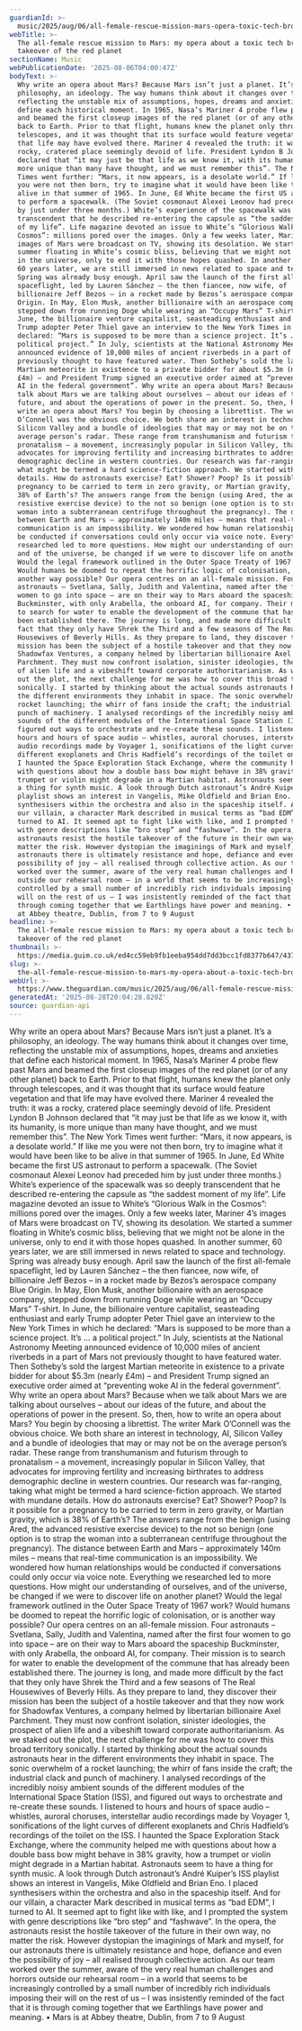 ```yaml
---
guardianId: >-
  music/2025/aug/06/all-female-rescue-mission-mars-opera-toxic-tech-bro-takeover-red-planet-jennifer-walshe-abbey
webTitle: >-
  The all-female rescue mission to Mars: my opera about a toxic tech bro
  takeover of the red planet
sectionName: Music
webPublicationDate: '2025-08-06T04:00:47Z'
bodyText: >-
  Why write an opera about Mars? Because Mars isn’t just a planet. It’s a
  philosophy, an ideology. The way humans think about it changes over time,
  reflecting the unstable mix of assumptions, hopes, dreams and anxieties that
  define each historical moment. In 1965, Nasa’s Mariner 4 probe flew past Mars
  and beamed the first closeup images of the red planet (or of any other planet)
  back to Earth. Prior to that flight, humans knew the planet only through
  telescopes, and it was thought that its surface would feature vegetation and
  that life may have evolved there. Mariner 4 revealed the truth: it was a
  rocky, cratered place seemingly devoid of life. President Lyndon B Johnson
  declared that “it may just be that life as we know it, with its humanity, is
  more unique than many have thought, and we must remember this”. The New York
  Times went further: “Mars, it now appears, is a desolate world.” If like me
  you were not then born, try to imagine what it would have been like to be
  alive in that summer of 1965. In June, Ed White became the first US astronaut
  to perform a spacewalk. (The Soviet cosmonaut Alexei Leonov had preceded him
  by just under three months.) White’s experience of the spacewalk was so deeply
  transcendent that he described re-entering the capsule as “the saddest moment
  of my life”. Life magazine devoted an issue to White’s “Glorious Walk in the
  Cosmos”: millions pored over the images. Only a few weeks later, Mariner 4’s
  images of Mars were broadcast on TV, showing its desolation. We started a
  summer floating in White’s cosmic bliss, believing that we might not be alone
  in the universe, only to end it with those hopes quashed. In another summer,
  60 years later, we are still immersed in news related to space and technology.
  Spring was already busy enough. April saw the launch of the first all-female
  spaceflight, led by Lauren Sánchez – the then fiancee, now wife, of
  billionaire Jeff Bezos – in a rocket made by Bezos’s aerospace company Blue
  Origin. In May, Elon Musk, another billionaire with an aerospace company,
  stepped down from running Doge while wearing an “Occupy Mars” T-shirt. In
  June, the billionaire venture capitalist, seasteading enthusiast and early
  Trump adopter Peter Thiel gave an interview to the New York Times in which he
  declared: “Mars is supposed to be more than a science project. It’s … a
  political project.” In July, scientists at the National Astronomy Meeting
  announced evidence of 10,000 miles of ancient riverbeds in a part of Mars not
  previously thought to have featured water. Then Sotheby’s sold the largest
  Martian meteorite in existence to a private bidder for about $5.3m (nearly
  £4m) – and President Trump signed an executive order aimed at “preventing woke
  AI in the federal government”. Why write an opera about Mars? Because when we
  talk about Mars we are talking about ourselves – about our ideas of the
  future, and about the operations of power in the present. So, then, how to
  write an opera about Mars? You begin by choosing a librettist. The writer Mark
  O’Connell was the obvious choice. We both share an interest in technology, AI,
  Silicon Valley and a bundle of ideologies that may or may not be on the
  average person’s radar. These range from transhumanism and futurism through to
  pronatalism – a movement, increasingly popular in Silicon Valley, that
  advocates for improving fertility and increasing birthrates to address
  demographic decline in western countries. Our research was far-ranging, taking
  what might be termed a hard science-fiction approach. We started with mundane
  details. How do astronauts exercise? Eat? Shower? Poop? Is it possible for a
  pregnancy to be carried to term in zero gravity, or Martian gravity, which is
  38% of Earth’s? The answers range from the benign (using Ared, the advanced
  resistive exercise device) to the not so benign (one option is to strap the
  woman into a subterranean centrifuge throughout the pregnancy). The distance
  between Earth and Mars – approximately 140m miles – means that real-time
  communication is an impossibility. We wondered how human relationships would
  be conducted if conversations could only occur via voice note. Everything we
  researched led to more questions. How might our understanding of ourselves,
  and of the universe, be changed if we were to discover life on another planet?
  Would the legal framework outlined in the Outer Space Treaty of 1967 work?
  Would humans be doomed to repeat the horrific logic of colonisation, or is
  another way possible? Our opera centres on an all-female mission. Four
  astronauts – Svetlana, Sally, Judith and Valentina, named after the first four
  women to go into space – are on their way to Mars aboard the spaceship
  Buckminster, with only Arabella, the onboard AI, for company. Their mission is
  to search for water to enable the development of the commune that has already
  been established there. The journey is long, and made more difficult by the
  fact that they only have Shrek the Third and a few seasons of The Real
  Housewives of Beverly Hills. As they prepare to land, they discover their
  mission has been the subject of a hostile takeover and that they now work for
  Shadowfax Ventures, a company helmed by libertarian billionaire Axel
  Parchment. They must now confront isolation, sinister ideologies, the prospect
  of alien life and a vibeshift toward corporate authoritarianism. As we staked
  out the plot, the next challenge for me was how to cover this broad territory
  sonically. I started by thinking about the actual sounds astronauts hear in
  the different environments they inhabit in space. The sonic overwhelm of a
  rocket launching; the whirr of fans inside the craft; the industrial clack and
  punch of machinery. I analysed recordings of the incredibly noisy ambient
  sounds of the different modules of the International Space Station (ISS), and
  figured out ways to orchestrate and re-create these sounds. I listened to
  hours and hours of space audio – whistles, auroral choruses, interstellar
  audio recordings made by Voyager 1, sonifications of the light curves of
  different exoplanets and Chris Hadfield’s recordings of the toilet on the ISS.
  I haunted the Space Exploration Stack Exchange, where the community helped me
  with questions about how a double bass bow might behave in 38% gravity, how a
  trumpet or violin might degrade in a Martian habitat. Astronauts seem to have
  a thing for synth music. A look through Dutch astronaut’s André Kuiper’s ISS
  playlist shows an interest in Vangelis, Mike Oldfield and Brian Eno. I placed
  synthesisers within the orchestra and also in the spaceship itself. And for
  our villain, a character Mark described in musical terms as “bad EDM”, I
  turned to AI. It seemed apt to fight like with like, and I prompted the system
  with genre descriptions like “bro step” and “fashwave”. In the opera, the
  astronauts resist the hostile takeover of the future in their own way, no
  matter the risk. However dystopian the imaginings of Mark and myself, for our
  astronauts there is ultimately resistance and hope, defiance and even the
  possibility of joy – all realised through collective action. As our team
  worked over the summer, aware of the very real human challenges and horrors
  outside our rehearsal room – in a world that seems to be increasingly
  controlled by a small number of incredibly rich individuals imposing their
  will on the rest of us – I was insistently reminded of the fact that it is
  through coming together that we Earthlings have power and meaning. • Mars is
  at Abbey theatre, Dublin, from 7 to 9 August
headline: >-
  The all-female rescue mission to Mars: my opera about a toxic tech bro
  takeover of the red planet
thumbnail: >-
  https://media.guim.co.uk/ed4cc59eb9fb1eeba954dd7dd3bcc1fd8377b647/437_0_3750_3000/500.jpg
slug: >-
  the-all-female-rescue-mission-to-mars-my-opera-about-a-toxic-tech-bro-takeover-of-the-red-planet
webUrl: >-
  https://www.theguardian.com/music/2025/aug/06/all-female-rescue-mission-mars-opera-toxic-tech-bro-takeover-red-planet-jennifer-walshe-abbey
generatedAt: '2025-08-28T20:04:28.820Z'
source: guardian-api
---
```

Why write an opera about Mars? Because Mars isn’t just a planet. It’s a philosophy, an ideology. The way humans think about it changes over time, reflecting the unstable mix of assumptions, hopes, dreams and anxieties that define each historical moment. In 1965, Nasa’s Mariner 4 probe flew past Mars and beamed the first closeup images of the red planet (or of any other planet) back to Earth. Prior to that flight, humans knew the planet only through telescopes, and it was thought that its surface would feature vegetation and that life may have evolved there. Mariner 4 revealed the truth: it was a rocky, cratered place seemingly devoid of life. President Lyndon B Johnson declared that “it may just be that life as we know it, with its humanity, is more unique than many have thought, and we must remember this”. The New York Times went further: “Mars, it now appears, is a desolate world.” If like me you were not then born, try to imagine what it would have been like to be alive in that summer of 1965. In June, Ed White became the first US astronaut to perform a spacewalk. (The Soviet cosmonaut Alexei Leonov had preceded him by just under three months.) White’s experience of the spacewalk was so deeply transcendent that he described re-entering the capsule as “the saddest moment of my life”. Life magazine devoted an issue to White’s “Glorious Walk in the Cosmos”: millions pored over the images. Only a few weeks later, Mariner 4’s images of Mars were broadcast on TV, showing its desolation. We started a summer floating in White’s cosmic bliss, believing that we might not be alone in the universe, only to end it with those hopes quashed. In another summer, 60 years later, we are still immersed in news related to space and technology. Spring was already busy enough. April saw the launch of the first all-female spaceflight, led by Lauren Sánchez – the then fiancee, now wife, of billionaire Jeff Bezos – in a rocket made by Bezos’s aerospace company Blue Origin. In May, Elon Musk, another billionaire with an aerospace company, stepped down from running Doge while wearing an “Occupy Mars” T-shirt. In June, the billionaire venture capitalist, seasteading enthusiast and early Trump adopter Peter Thiel gave an interview to the New York Times in which he declared: “Mars is supposed to be more than a science project. It’s … a political project.” In July, scientists at the National Astronomy Meeting announced evidence of 10,000 miles of ancient riverbeds in a part of Mars not previously thought to have featured water. Then Sotheby’s sold the largest Martian meteorite in existence to a private bidder for about $5.3m (nearly £4m) – and President Trump signed an executive order aimed at “preventing woke AI in the federal government”. Why write an opera about Mars? Because when we talk about Mars we are talking about ourselves – about our ideas of the future, and about the operations of power in the present. So, then, how to write an opera about Mars? You begin by choosing a librettist. The writer Mark O’Connell was the obvious choice. We both share an interest in technology, AI, Silicon Valley and a bundle of ideologies that may or may not be on the average person’s radar. These range from transhumanism and futurism through to pronatalism – a movement, increasingly popular in Silicon Valley, that advocates for improving fertility and increasing birthrates to address demographic decline in western countries. Our research was far-ranging, taking what might be termed a hard science-fiction approach. We started with mundane details. How do astronauts exercise? Eat? Shower? Poop? Is it possible for a pregnancy to be carried to term in zero gravity, or Martian gravity, which is 38% of Earth’s? The answers range from the benign (using Ared, the advanced resistive exercise device) to the not so benign (one option is to strap the woman into a subterranean centrifuge throughout the pregnancy). The distance between Earth and Mars – approximately 140m miles – means that real-time communication is an impossibility. We wondered how human relationships would be conducted if conversations could only occur via voice note. Everything we researched led to more questions. How might our understanding of ourselves, and of the universe, be changed if we were to discover life on another planet? Would the legal framework outlined in the Outer Space Treaty of 1967 work? Would humans be doomed to repeat the horrific logic of colonisation, or is another way possible? Our opera centres on an all-female mission. Four astronauts – Svetlana, Sally, Judith and Valentina, named after the first four women to go into space – are on their way to Mars aboard the spaceship Buckminster, with only Arabella, the onboard AI, for company. Their mission is to search for water to enable the development of the commune that has already been established there. The journey is long, and made more difficult by the fact that they only have Shrek the Third and a few seasons of The Real Housewives of Beverly Hills. As they prepare to land, they discover their mission has been the subject of a hostile takeover and that they now work for Shadowfax Ventures, a company helmed by libertarian billionaire Axel Parchment. They must now confront isolation, sinister ideologies, the prospect of alien life and a vibeshift toward corporate authoritarianism. As we staked out the plot, the next challenge for me was how to cover this broad territory sonically. I started by thinking about the actual sounds astronauts hear in the different environments they inhabit in space. The sonic overwhelm of a rocket launching; the whirr of fans inside the craft; the industrial clack and punch of machinery. I analysed recordings of the incredibly noisy ambient sounds of the different modules of the International Space Station (ISS), and figured out ways to orchestrate and re-create these sounds. I listened to hours and hours of space audio – whistles, auroral choruses, interstellar audio recordings made by Voyager 1, sonifications of the light curves of different exoplanets and Chris Hadfield’s recordings of the toilet on the ISS. I haunted the Space Exploration Stack Exchange, where the community helped me with questions about how a double bass bow might behave in 38% gravity, how a trumpet or violin might degrade in a Martian habitat. Astronauts seem to have a thing for synth music. A look through Dutch astronaut’s André Kuiper’s ISS playlist shows an interest in Vangelis, Mike Oldfield and Brian Eno. I placed synthesisers within the orchestra and also in the spaceship itself. And for our villain, a character Mark described in musical terms as “bad EDM”, I turned to AI. It seemed apt to fight like with like, and I prompted the system with genre descriptions like “bro step” and “fashwave”. In the opera, the astronauts resist the hostile takeover of the future in their own way, no matter the risk. However dystopian the imaginings of Mark and myself, for our astronauts there is ultimately resistance and hope, defiance and even the possibility of joy – all realised through collective action. As our team worked over the summer, aware of the very real human challenges and horrors outside our rehearsal room – in a world that seems to be increasingly controlled by a small number of incredibly rich individuals imposing their will on the rest of us – I was insistently reminded of the fact that it is through coming together that we Earthlings have power and meaning. • Mars is at Abbey theatre, Dublin, from 7 to 9 August
